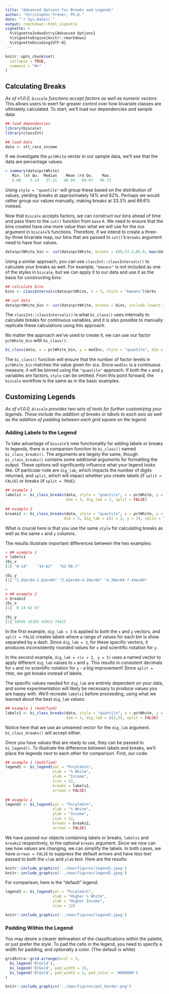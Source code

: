 ```yaml
---
title: "Advanced Options for Breaks and Legends"
author: "Christopher Prener, Ph.D."
date: "`r Sys.Date()`"
output: rmarkdown::html_vignette
vignette: >
  %\VignetteIndexEntry{Advanced Options}
  %\VignetteEngine{knitr::rmarkdown}
  %\VignetteEncoding{UTF-8}
---
```


```r
knitr::opts_chunk$set(
  collapse = TRUE,
  comment = "#>"
)
```

## Calculating Breaks
*As of v1.0.0, `biscale` functions accept factors as well as numeric vectors.* This allows users to exert far greater control over how bivariate classes are ultimately calculated. To start, we'll load our dependencies and sample data:

```r
## load dependencies
library(biscale)
library(classInt)

## load data
data <- stl_race_income
```

If we investigate the `pctWhite` vector in our sample data, we'll see that the data are percentage values. 

```r
> summary(data$pctWhite)
   Min. 1st Qu.  Median    Mean 3rd Qu.    Max. 
   0.00    3.14   37.31   40.84   69.87   96.73 
```

Using `style = "quantile"` will group these based on the distribution of values, yielding breaks at approximately 14% and 62%. Perhaps we would rather group our values manually, making breaks at 33.3% and 66.6% instead.

Now that `biscale` accepts factors, we can construct our bins ahead of time and pass them to the `cut()` function from `base` `R`. We need to ensure that the bins created have one more value than what we will use for the `dim` argument in `biscale`'s functions. Therefore, if we intend to create a three-by-three bivariate map, our bins that are passed to `cut()`'s `breaks` argument need to have four values.

```r
data$pctWhite_bin <- cut(data$pctWhite, breaks = c(0,33.3,66.6, max(data$pctWhite)), include.lowest = TRUE)
```

Using a similar approach, you can use `classInt::classIntervals()` to calculate your breaks as well. For example, `"kmeans"` is not included as one of the styles in `biscale`, but we can apply it to our data and use it as the basis for constructing bins:

```r
## calculate bins
bins <- classIntervals(data$pctWhite, n = 3, style = "kmeans")$brks

## cut data
data$pctWhite_bin <- cut(data$pctWhite, breaks = bins, include.lowest = TRUE)
```

The `classInt::classIntervals()` is what `bi_class()` uses internally to calculate breaks for continuous variables, and it is also possible to manually replicate these calculations using this approach.

No matter the approach we've used to create it, we can use our factor `pctWhite_bin` with `bi_class()`:

```r
bi_class(data, x = pctWhite_bin, y = medInc, style = "quantile", dim = 3)
```

The `bi_class()` function will ensure that the number of factor levels in `pctWhite_bin` matches the value given for `dim`. Since `medInc` is a continuous measure, it will be binned using the `"quantile"` approach. If both the `x` and `y` variables are factors, `style` can be omitted. From this point forward, the `biscale` workflow is the same as in the basic examples.

## Customizing Legends
*As of v1.0.0, `biscale` provides two sets of tools for further customizing your legends. These include the addition of breaks or labels to each axis as well as the addition of padding between each grid square on the legend.*

### Adding Labels to the Legend
To take advantage of `biscale`'s new functionality for adding labels or breaks to legends, there is a companion function to `bi_class()` named `bi_class_breaks()`. The arguments are largely the same, though `bi_class_breaks()` contains some additional arguments for formatting the output. These options will significantly influence what your legend looks like. Of particular note are `dig_lab`, which impacts the number of digits returned, and `split`, which will impact whether you create labels (if `split = FALSE`) or breaks (if `split = TRUE`):

```r
## example 1
labels1 <- bi_class_breaks(data, style = "quantile", x = pctWhite, y = medInc, 
                           dim = 3, dig_lab = 3, split = FALSE)
                          
## example 2
breaks2 <- bi_class_breaks(data, style = "quantile", x = pctWhite, y = medInc, 
                          dim = 3, dig_lab = c(x = 2, y = 5), split = TRUE)
```

What is crucial here is that you use the same `style` for calculating breaks as well as the same `x` and `y` columns.

The results illustrate important differences between the two examples:

```r
> ## example 1
> labels1
$bi_x
[1] "0-14"    "14-62"   "62-96.7"

$bi_y
[1] "1.05e+04-2.62e+04" "2.62e+04-4.39e+04" "4.39e+04-7.44e+04"

> 
> ## example 2
> breaks2
$bi_x
[1]  0 14 62 97

$bi_y
[1] 10545 26185 43913 74425
```

In the first example, `dig_lab = 3` is applied to both the `x` and `y` vectors, and `split = FALSE` creates labels where a range of values for each bin is show separated by a dash. Since `dig_lab = 3`, for these specific vectors, it produces inconsistently rounded values for `x` and scientific notation for `y`. 

In the second example, `dig_lab = c(x = 2, y = 5)` uses a named vector to apply different `dig_lab` values to `x` and `y`. This results in consistent decimals for `x` and no scientific notation for `y` - a big improvement! Since `split = TRUE`, we get breaks instead of labels.

The specific values needed for `dig_lab` are entirely dependent on your data, and some experimentation will likely be necessary to produce values you are happy with. We'll recreate `labels1` before proceeding, using what we learned about the best `dig_lab` values:

```r
## example 1 (modified)
labels1 <- bi_class_breaks(data, style = "quantile", x = pctWhite, y = medInc, 
                           dim = 3, dig_lab = c(2,5), split = FALSE)
```

Notice here that we use an unnamed vector for the `dig_lab` argument. `bi_class_breaks()` will accept either.

Once you have values that are ready to use, they can be passed to `bi_legend()`. To illustrate the difference between labels and breaks, we'll place the legends next to each other for comparison. First, our code:

```r
## example 1 (modified)
legend1 <- bi_legend(pal = "PurpleGrn",
                     xlab = "% White",
                     ylab = "Income",
                     size = 12,
                     breaks = labels1,
                     arrows = FALSE)
                     
## example 2
legend2 <- bi_legend(pal = "PurpleGrn",
                     xlab = "% White",
                     ylab = "Income",
                     size = 12,
                     breaks = breaks2,
                     arrows = FALSE)
```

We have passed our objects containing labels or breaks, `labels1` and `breaks2` respectively, to the optional `breaks` argument. Since we now can see how values are changing, we can simplify the labels. In both cases, we have `arrows = FALSE` to suppress the default arrows and have less text passed to both the `xlab` and `ylab` text. Here are the results:

```r
knitr::include_graphics('../man/figures/legend1.jpeg')
knitr::include_graphics('../man/figures/legend2.jpeg')
```

For comparison, here is the "default" legend:

```r
legend3 <- bi_legend(pal = "PurpleGrn",
                     xlab = "Higher % White",
                     ylab = "Higher Income",
                     size = 12) 
```
```r
knitr::include_graphics('../man/figures/legend3.jpeg')
```


### Padding Within the Legend

You may desire a clearer delineation of the classifications within the palette, or just prefer the style. To pad the cells in the legend, you need to specify a width for padding, and optionally a color. (The default is white)

```r
gridExtra::grid.arrange(ncol = 3,
  bi_legend('BlGold'),
  bi_legend('BlGold', pad_width = 2),
  bi_legend('BlGold', pad_width = 2, pad_color = '#000000')
)
```
```r
knitr::include_graphics('../man/figures/pal_border.png')
```

